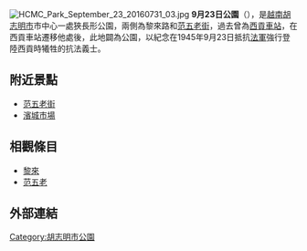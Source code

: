 {{unreferenced|time=2016-08-10T02:50:18+00:00}}
[[File:HCMC_Park_September_23_20160731_03.jpg|right]]
'''9月23日公園'''（{{vie|v=Công viên 23 Tháng 9|hn=公園23𣎃9}}），是[[越南|越南]][[胡志明市|胡志明市]]市中心一處狹長形公園，兩側為黎來路和[[范五老街|范五老街]]，過去曾為[[西貢車站|西貢車站]]，在西貢車站遷移他處後，此地闢為公園，以紀念在1945年9月23日抵抗[[法軍|法軍]]強行登陸西貢時犧牲的抗法義士。

==附近景點==
*[[范五老街|范五老街]]
*[[濱城市場|濱城市場]]

==相觀條目==
*[[黎來|黎來]]
*[[范五老|范五老]]

==外部連結==
{{commons category|HCMC Park September 23}}

[[Category:胡志明市公園|Category:胡志明市公園]]